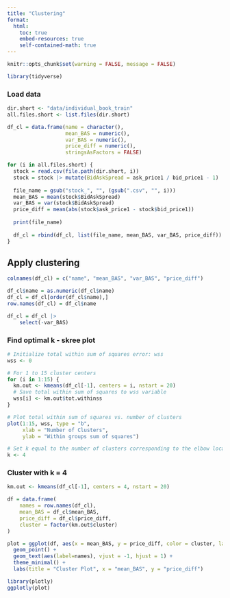 ```yaml
---
title: "Clustering"
format:
  html:
    toc: true
    embed-resources: true
    self-contained-math: true
---
```


```r
knitr::opts_chunk$set(warning = FALSE, message = FALSE)
```

```r
library(tidyverse)
```

### Load data

```r
dir.short <- "data/individual_book_train"
all.files.short <- list.files(dir.short)

df_cl = data.frame(name = character(),
                   mean_BAS = numeric(),
                   var_BAS = numeric(),
                   price_diff = numeric(),
                   stringsAsFactors = FALSE)

for (i in all.files.short) {
  stock = read.csv(file.path(dir.short, i))
  stock = stock |> mutate(BidAskSpread = ask_price1 / bid_price1 - 1)
  
  file_name = gsub("stock_", "", (gsub(".csv", "", i)))
  mean_BAS = mean(stock$BidAskSpread)
  var_BAS = var(stock$BidAskSpread)
  price_diff = mean(abs(stock$ask_price1 - stock$bid_price1))
  
  print(file_name)
  
  df_cl = rbind(df_cl, list(file_name, mean_BAS, var_BAS, price_diff))
}
```

## Apply clustering

```r
colnames(df_cl) = c("name", "mean_BAS", "var_BAS", "price_diff")

df_cl$name = as.numeric(df_cl$name)
df_cl = df_cl[order(df_cl$name),]
row.names(df_cl) = df_cl$name

df_cl = df_cl |>
    select(-var_BAS)
```

### Find optimal k - skree plot

```r
# Initialize total within sum of squares error: wss
wss <- 0

# For 1 to 15 cluster centers
for (i in 1:15) {
  km.out <- kmeans(df_cl[-1], centers = i, nstart = 20)
  # Save total within sum of squares to wss variable
  wss[i] <- km.out$tot.withinss
}

# Plot total within sum of squares vs. number of clusters
plot(1:15, wss, type = "b", 
     xlab = "Number of Clusters", 
     ylab = "Within groups sum of squares")

# Set k equal to the number of clusters corresponding to the elbow location
k <- 4
```

### Cluster with k = 4

```r
km.out <- kmeans(df_cl[-1], centers = 4, nstart = 20)

df = data.frame(
    names = row.names(df_cl),
    mean_BAS = df_cl$mean_BAS,
    price_diff = df_cl$price_diff,
    cluster = factor(km.out$cluster)
)

plot = ggplot(df, aes(x = mean_BAS, y = price_diff, color = cluster, label = names)) + 
  geom_point() + 
  geom_text(aes(label=names), vjust = -1, hjust = 1) +
  theme_minimal() +
  labs(title = "Cluster Plot", x = "mean_BAS", y = "price_diff")

library(plotly)
ggplotly(plot)
```


